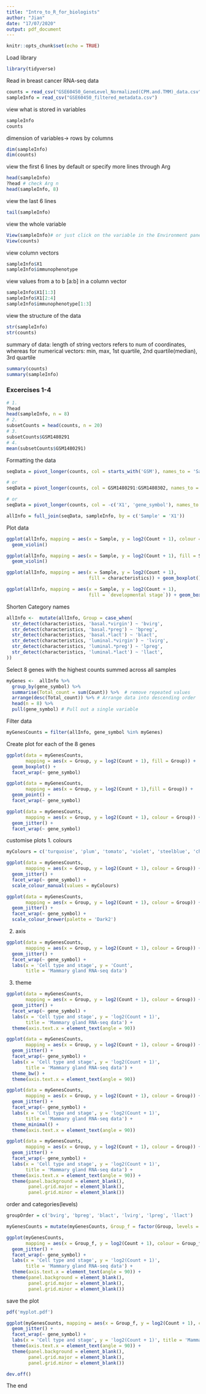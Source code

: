 ```yaml
---
title: "Intro_to_R_for_biologists"
author: "Jian"
date: "17/07/2020"
output: pdf_document
---
```


```r
knitr::opts_chunk$set(echo = TRUE)
```

Load library
```r
library(tidyverse)
```

Read in breast cancer RNA-seq data
```r
counts = read_csv("GSE60450_GeneLevel_Normalized(CPM.and.TMM)_data.csv")
sampleInfo = read_csv("GSE60450_filtered_metadata.csv")
```

view what is stored in variables
```r
sampleInfo
counts
```

dimension of variables-> rows by columns
```r
dim(sampleInfo)
dim(counts)
```

view the first 6 lines by default or specify more lines through Arg
```r
head(sampleInfo)
?head # check Arg n
head(sampleInfo, 8)
```

view the last 6 lines
```r
tail(sampleInfo)
```

view the whole variable
```r
View(sampleInfo)# or just click on the variable in the Environment pane
View(counts)
```

view column vectors
```r
sampleInfo$X1
sampleInfo$immunophenotype
```

view values from a to b [a:b] in a column vector
```r
sampleInfo$X1[1:3]
sampleInfo$X1[2:4]
sampleInfo$immunophenotype[1:3]
```

view the structure of the data
```r
str(sampleInfo)
str(counts)
```

summary of data: length of string vectors refers to num of coordinates, whereas for numerical vectors: min, max, 1st quartile, 2nd quartile(median), 3rd quartile
```r
summary(counts)
summary(sampleInfo)
```

###  Excercises 1-4
```r
# 1.
?head
head(sampleInfo, n = 8)
# 2.
subsetCounts = head(counts, n = 20)
# 3.
subsetCounts$GSM1480291
# 4.
mean(subsetCounts$GSM1480291)
```

Formatting the data
```r
seqData = pivot_longer(counts, col = starts_with('GSM'), names_to = 'Sample', values_to = 'Count')

# or
seqData = pivot_longer(counts, col = GSM1480291:GSM1480302, names_to = 'Sample', values_to = 'Count')

# or
seqData = pivot_longer(counts, col = -c('X1', 'gene_symbol'), names_to = 'Sample', values_to = 'Count')

allInfo = full_join(seqData, sampleInfo, by = c('Sample' = 'X1'))
```

Plot data
```r
ggplot(allInfo, mapping = aes(x = Sample, y = log2(Count + 1), colour = Sample)) + 
  geom_violin()
```

```r
ggplot(allInfo, mapping = aes(x = Sample, y = log2(Count + 1), fill = Sample)) +
  geom_violin()
```

```r
ggplot(allInfo, mapping = aes(x = Sample, y = log2(Count + 1), 
                              fill = characteristics)) + geom_boxplot()
```

```r
ggplot(allInfo, mapping = aes(x = Sample, y = log2(Count + 1), 
                              fill = `developmental stage`)) + geom_boxplot()
```

Shorten Category names
```r
allInfo <-  mutate(allInfo, Group = case_when(
  str_detect(characteristics, 'basal.*virgin') ~ 'bvirg',
  str_detect(characteristics, 'basal.*preg') ~ 'bpreg',
  str_detect(characteristics, 'basal.*lact') ~ 'blact',
  str_detect(characteristics, 'luminal.*virgin') ~ 'lvirg',
  str_detect(characteristics, 'luminal.*preg') ~ 'lpreg',
  str_detect(characteristics, 'luminal.*lact') ~ 'llact',
))
```

Select 8 genes with the highest counts summed across all samples
```r
myGenes <-  allInfo %>%
  group_by(gene_symbol) %>%
  summarise(Total_count = sum(Count)) %>%  # remove repeated values
  arrange(desc(Total_count)) %>% # Arrange data into descending order
  head(n = 8) %>%
  pull(gene_symbol) # Pull out a single variable
```

Filter data
```r
myGenesCounts = filter(allInfo, gene_symbol %in% myGenes)
```

Create plot for each of the 8 genes
```r
ggplot(data = myGenesCounts, 
       mapping = aes(x = Group, y = log2(Count + 1), fill = Group)) +
  geom_boxplot() +
  facet_wrap(~ gene_symbol)
```

```r
ggplot(data = myGenesCounts, 
       mapping = aes(x = Group, y = log2(Count + 1),fill = Group)) +
  geom_point() +
  facet_wrap(~ gene_symbol)
```

```r
ggplot(data = myGenesCounts, 
       mapping = aes(x = Group, y = log2(Count + 1), colour = Group)) +
  geom_jitter() +
  facet_wrap(~ gene_symbol)
```

customise plots
1. colours
```r
myColours = c('turquoise', 'plum', 'tomato', 'violet', 'steelblue', 'chocolate')

ggplot(data = myGenesCounts, 
       mapping = aes(x = Group, y = log2(Count + 1), colour = Group)) +
  geom_jitter() +
  facet_wrap(~ gene_symbol) +
  scale_colour_manual(values = myColours)
```

```r
ggplot(data = myGenesCounts, 
       mapping = aes(x = Group, y = log2(Count + 1), colour = Group)) +
  geom_jitter() +
  facet_wrap(~ gene_symbol) +
  scale_colour_brewer(palette = 'Dark2')
```

2. axis
```r
ggplot(data = myGenesCounts, 
       mapping = aes(x = Group, y = log2(Count + 1), colour = Group)) +
  geom_jitter() +
  facet_wrap(~ gene_symbol) +
  labs(x = 'Cell type and stage', y = 'Count', 
       title = 'Mammary gland RNA-seq data')
```

3. theme
```r
ggplot(data = myGenesCounts, 
       mapping = aes(x = Group, y = log2(Count + 1), colour = Group)) +
  geom_jitter() +
  facet_wrap(~ gene_symbol) +
  labs(x = 'Cell type and stage', y = 'log2(Count + 1)', 
       title = 'Mammary gland RNA-seq data') +
  theme(axis.text.x = element_text(angle = 90))
```

```r
ggplot(data = myGenesCounts, 
       mapping = aes(x = Group, y = log2(Count + 1), colour = Group)) +
  geom_jitter() +
  facet_wrap(~ gene_symbol) +
  labs(x = 'Cell type and stage', y = 'log2(Count + 1)', 
       title = 'Mammary gland RNA-seq data') +
  theme_bw() +
  theme(axis.text.x = element_text(angle = 90))
```

```r
ggplot(data = myGenesCounts, 
       mapping = aes(x = Group, y = log2(Count + 1), colour = Group)) +
  geom_jitter() +
  facet_wrap(~ gene_symbol) +
  labs(x = 'Cell type and stage', y = 'log2(Count + 1)', 
       title = 'Mammary gland RNA-seq data') +
  theme_minimal() +
  theme(axis.text.x = element_text(angle = 90))
```

```r
ggplot(data = myGenesCounts, 
       mapping = aes(x = Group, y = log2(Count + 1), colour = Group)) +
  geom_jitter() +
  facet_wrap(~ gene_symbol) +
  labs(x = 'Cell type and stage', y = 'log2(Count + 1)', 
       title = 'Mammary gland RNA-seq data') +
  theme(axis.text.x = element_text(angle = 90)) +
  theme(panel.background = element_blank(),
        panel.grid.major = element_blank(),
        panel.grid.minor = element_blank())
```

order and categories(levels)
```r
groupOrder = c('bvirg', 'bpreg', 'blact', 'lvirg', 'lpreg', 'llact')

myGenesCounts = mutate(myGenesCounts, Group_f = factor(Group, levels = groupOrder))

ggplot(myGenesCounts, 
       mapping = aes(x = Group_f, y = log2(Count + 1), colour = Group_f)) +
  geom_jitter() +
  facet_wrap(~ gene_symbol) +
  labs(x = 'Cell type and stage', y = 'log2(Count + 1)', 
       title = 'Mammary gland RNA-seq data') +
  theme(axis.text.x = element_text(angle = 90)) +
  theme(panel.background = element_blank(),
        panel.grid.major = element_blank(),
        panel.grid.minor = element_blank())

```

save the plot
```r
pdf('myplot.pdf')

ggplot(myGenesCounts, mapping = aes(x = Group_f, y = log2(Count + 1), colour = Group_f)) +
  geom_jitter() +
  facet_wrap(~ gene_symbol) +
  labs(x = 'Cell type and stage', y = 'log2(Count + 1)', title = 'Mammary gland RNA-seq data') +
  theme(axis.text.x = element_text(angle = 90)) +
  theme(panel.background = element_blank(),
        panel.grid.major = element_blank(),
        panel.grid.minor = element_blank())

dev.off()
```

The end
